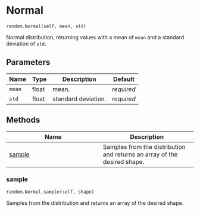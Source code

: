 # Normal { #water_tank.random.Normal }

`random.Normal(self, mean, std)`

Normal distribution, returning values with a mean of `mean` and a standard deviation of `std`.

## Parameters

| Name   | Type   | Description         | Default    |
|--------|--------|---------------------|------------|
| `mean` | float  | mean.               | _required_ |
| `std`  | float  | standard deviation. | _required_ |

## Methods

| Name | Description |
| --- | --- |
| [sample](#water_tank.random.Normal.sample) | Samples from the distribution and returns an array of the desired shape. |

### sample { #water_tank.random.Normal.sample }

`random.Normal.sample(self, shape)`

Samples from the distribution and returns an array of the desired shape.